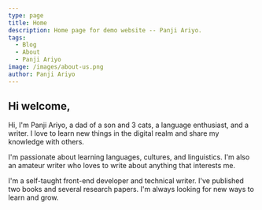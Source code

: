 ```yaml
---
type: page
title: Home
description: Home page for demo website -- Panji Ariyo.
tags:
  - Blog
  - About
  - Panji Ariyo
image: /images/about-us.png
author: Panji Ariyo
---
```


## Hi welcome,

Hi, I'm Panji Ariyo, a dad of a son and 3 cats, a language enthusiast, and a writer. I love to learn new things in the digital realm and share my knowledge with others. 

I'm passionate about learning languages, cultures, and linguistics. I'm also an amateur writer who loves to write about anything that interests me.

I'm a self-taught front-end developer and technical writer. I've published two books and several research papers. I'm always looking for new ways to learn and grow.
